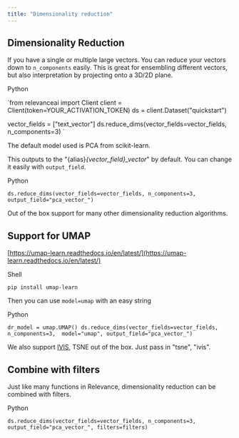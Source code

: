 ```yaml
---
title: "Dimensionality reduction"
---
```


## Dimensionality Reduction

If you have a single or multiple large vectors. You can reduce your vectors down to `n_components` easily. This is great for ensembling different vectors, but also interpretation by projecting onto a 3D/2D plane.

Python

`from relevanceai import Client
client = Client(token=YOUR_ACTIVATION_TOKEN)
ds = client.Dataset("quickstart")

vector_fields = ["text_vector"]
ds.reduce_dims(vector_fields=vector_fields, n_components=3)
`

The default model used is PCA from scikit-learn.

This outputs to the "{alias}_{vector\_field}\_vector_" by default. You can change it easily with `output_field`.

Python

`ds.reduce_dims(vector_fields=vector_fields, n_components=3, output_field="pca_vector_")
`

Out of the box support for many other dimensionality reduction algorithms.

## Support for UMAP

[https://umap-learn.readthedocs.io/en/latest/](https://umap-learn.readthedocs.io/en/latest/)

Shell

`pip install umap-learn
`

Then you can use `model=umap` with an easy string

Python

`dr_model = umap.UMAP()
ds.reduce_dims(vector_fields=vector_fields, n_components=3, 
               model="umap", output_field="pca_vector_")
`

We also support [IVIS](https://bering-ivis.readthedocs.io/en/latest/python%5Fpackage.html), TSNE out of the box. Just pass in "tsne", "ivis".

## Combine with filters

Just like many functions in Relevance, dimensionality reduction can be combined with filters.

Python

`ds.reduce_dims(vector_fields=vector_fields, n_components=3, 
               output_field="pca_vector_", filters=filters)
`